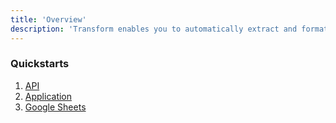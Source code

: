 ```yaml
---
title: 'Overview' 
description: 'Transform enables you to automatically extract and format multiple values from your data records'
---
```


### Quickstarts

1. [API](/transform/quickstart_API)
2. [Application](/transform/quickstart_App)
3. [Google Sheets](/transform/quickstart_GoogleSheet)